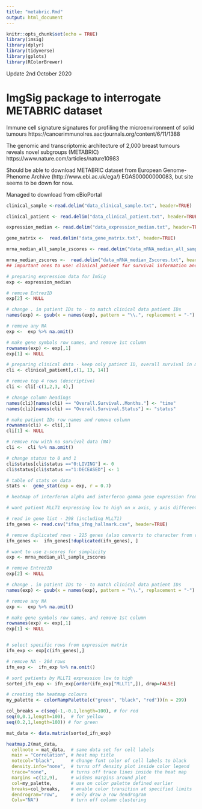 ```yaml
---
title: "metabric.Rmd"
output: html_document
---
```


```r
knitr::opts_chunk$set(echo = TRUE)
library(imsig)
library(dplyr)
library(tidyverse)
library(gplots)
library(RColorBrewer)
```

Update 2nd October 2020

# ImgSig package to interrogate METABRIC dataset

Immune cell signature signatures for profiling the microenvironment of solid tumours https://cancerimmunolres.aacrjournals.org/content/6/11/1388

The genomic and transcriptomic architecture of 2,000 breast tumours reveals novel subgroups (METABRIC) https://www.nature.com/articles/nature10983

Should be able to download METABRIC dataset from European Genome-Phenome Archive (http://www.ebi.ac.uk/ega/) EGAS00000000083, but site seems to be down for now.

Managed to download from cBioPortal

```r
clinical_sample <-read.delim("data_clinical_sample.txt", header=TRUE)

clinical_patient <- read.delim("data_clinical_patient.txt", header=TRUE, na.strings = c("", "NA"))

expression_median <- read.delim("data_expression_median.txt", header=TRUE, na.strings = c("", "NA"))

gene_matrix <-  read.delim("data_gene_matrix.txt", header=TRUE)

mrna_median_all_sample_zscores <- read.delim("data_mRNA_median_all_sample_Zscores.txt", header=TRUE)

mrna_median_zscores <-  read.delim("data_mRNA_median_Zscores.txt", header=TRUE)
## important ones to use: clinical_patient for survival information and expression_median for gene expression matrix (ImSig uses TPM/FPKM not Z-scores) ##
```


```r
# preparing expression data for ImSig
exp <- expression_median

# remove EntrezID
exp[2] <- NULL

# change . in patient IDs to - to match clinical data patient IDs
names(exp) <- gsub(x = names(exp), pattern = "\\.", replacement = "-")  

# remove any NA
exp <-  exp %>% na.omit()

# make gene symbols row names, and remove 1st column
rownames(exp) <- exp[,1]
exp[1] <- NULL

# preparing clinical data - keep only patient ID, overall survival in months and status (live/dead)
cli <- clinical_patient[,c(1, 13, 14)]

# remove top 4 rows (descriptive)
cli <- cli[-c(1,2,3, 4),]

# change column headings
names(cli)[names(cli) == "Overall.Survival..Months."] <- "time"
names(cli)[names(cli) == "Overall.Survival.Status"] <- "status"

# make patient IDs row names and remove column
rownames(cli) <- cli[,1]
cli[1] <- NULL

# remove row with no survival data (NA)
cli <-  cli %>% na.omit()

# change status to 0 and 1
cli$status[cli$status =="0:LIVING"] <- 0
cli$status[cli$status =="1:DECEASED"] <- 1
```

```r
# table of stats on data
stats <-  gene_stat(exp = exp, r = 0.7)
```

```r
# heatmap of interferon alpha and interferon gamma gene expression from Hallmark gene sets compared with MLLT1 expression

# want patient MLLT1 expressing low to high on x axis, y axis different genes from ifn a and ifn g

# read in gene list - 298 (including MLLT1)
ifn_genes <- read.csv("ifna_ifng_hallmark.csv", header=TRUE)

# remove duplicated rows - 225 genes (also converts to character from vector?)
ifn_genes <-  ifn_genes[!duplicated(ifn_genes), ]

# want to use z-scores for simplicity
exp <- mrna_median_all_sample_zscores

# remove EntrezID
exp[2] <- NULL

# change . in patient IDs to - to match clinical data patient IDs
names(exp) <- gsub(x = names(exp), pattern = "\\.", replacement = "-")  

# remove any NA
exp <-  exp %>% na.omit()

# make gene symbols row names, and remove 1st column
rownames(exp) <- exp[,1]
exp[1] <- NULL


# select specific rows from expression matrix
ifn_exp <- exp[c(ifn_genes),]

# remove NA - 204 rows
ifn_exp <-  ifn_exp %>% na.omit()

# sort patients by MLLT1 expression low to high
sorted_ifn_exp <- ifn_exp[order(ifn_exp["MLLT1",]), drop=FALSE]

# creating the heatmap colours
my_palette <- colorRampPalette(c("green", "black", "red"))(n = 299)

col_breaks = c(seq(-1,-0.1,length=100), # for red
seq(0,0.1,length=100),  # for yellow
seq(0.2,1,length=100)) # for green

mat_data <- data.matrix(sorted_ifn_exp)

heatmap.2(mat_data,
  cellnote = mat_data,  # same data set for cell labels
  main = "Correlation", # heat map title
  notecol="black",      # change font color of cell labels to black
  density.info="none",  # turns off density plot inside color legend
  trace="none",         # turns off trace lines inside the heat map
  margins =c(12,9),     # widens margins around plot
  col=my_palette,       # use on color palette defined earlier
  breaks=col_breaks,    # enable color transition at specified limits
  dendrogram="row",     # only draw a row dendrogram
  Colv="NA")            # turn off column clustering

```
